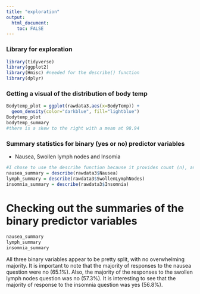 ```yaml
---
title: "exploration"
output:
  html_document:
    toc: FALSE
---
```


### Library for exploration
```r
library(tidyverse)
library(ggplot2)
library(Hmisc) #needed for the describe() function
library(dplyr)
```

### Getting a visual of the distribution of body temp
```r
Bodytemp_plot = ggplot(rawdata3,aes(x=BodyTemp)) +
  geom_density(color="darkblue", fill="lightblue")
Bodytemp_plot
bodytemp_summary
#there is a skew to the right with a mean at 98.94 
```

### Summary statistics for binary (yes or no) predictor variables
-   Nausea, Swollen lymph nodes and Insomia

```r
#I chose to use the describe function because it provides count (n), and the frequency and proportion of response
nausea_summary = describe(rawdata3$Nausea)
lymph_summary = describe(rawdata3$SwollenLymphNodes)
insomnia_summary = describe(rawdata3$Insomnia)
```

# Checking out the summaries of the binary predictor variables 
```r
nausea_summary
lymph_summary
insomnia_summary
```

All three binary variables appear to be pretty split, with no overwhelming majority. It is important to note that the majority of responses to the nausea question were no (65.1%). Also, the majority of the responses to the swollen lymph nodes question was no (57.3%). It is interesting to see that the majority of response to the insomnia question was yes (56.8%).

